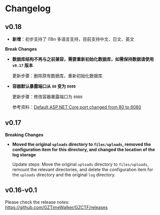 # Changelog

## v0.18

- **新增**：初步支持了 i18n 多语言支持，目前支持中文、日文、英文

**Break Changes**

- **数据库结构不再与之前兼容，需要重新初始化数据库，如需保持数据请使用 `v0.17` 版本**

    更新步骤：删除原有数据库，重新初始化数据库

- **容器默认暴露端口从 `80` 变为 `8080`**

    更新步骤：修改容器暴露端口为 `8080`

    参考资料：[Default ASP.NET Core port changed from 80 to 8080](https://learn.microsoft.com/en-us/dotnet/core/compatibility/containers/8.0/aspnet-port)

## v0.17

**Breaking Changes**

- **Moved the original `uploads` directory to `files/uploads`, removed the configuration item for this directory, and changed the location of the log storage**

    Update steps: Move the original `uploads` directory to `files/uploads`, remount the relevant directories, and delete the configuration item for the `uploads` directory and the original `log` directory.

## v0.16-v0.1

Please check the release notes: https://github.com/GZTimeWalker/GZCTF/releases
